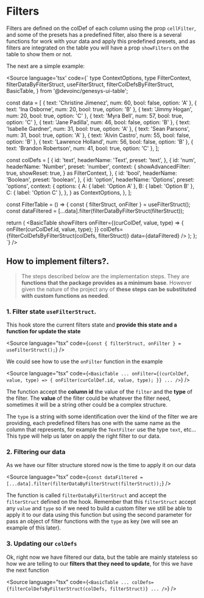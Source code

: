 

<Meta of={Stories} />

# Filters

<Story of={Stories.Base} />

Filters are defined on the colDef of each column using the prop `cellFilter`,
and some of the presets has a predefined filter, also there is a several
functions for work with your data and apply this predefined presets, and as
filters are integrated on the table you will have a prop `showFilters` on the
table to show them or not.

The next are a simple example:

<Source
  language='tsx'
  code={`
  type ContextOptions,
  type FilterContext,
  filterDataByFilterStruct,
  useFilterStruct,
  filterColDefsByFilterStruct,
  BasicTable,
} from '@devoinc/genesys-ui-table';

const data = [
  { text: 'Christine Jimenez', num: 60, bool: false, option: 'A' },
  { text: 'Ina Osborne', num: 20, bool: true, option: 'B' },
  { text: 'Jimmy Hogan', num: 20, bool: true, option: 'C' },
  { text: 'Myra Bell', num: 57, bool: true, option: 'C' },
  { text: 'Jane Padilla', num: 46, bool: false, option: 'B' },
  { text: 'Isabelle Gardner', num: 31, bool: true, option: 'A' },
  { text: 'Sean Parsons', num: 31, bool: true, option: 'A' },
  { text: 'Alvin Castro', num: 55, bool: false, option: 'B' },
  { text: 'Lawrence Holland', num: 56, bool: false, option: 'B' },
  { text: 'Brandon Robertson', num: 41, bool: true, option: 'C' },
];

const colDefs = [
  {
    id: 'text',
    headerName: 'Text',
    preset: 'text',
  },
  {
    id: 'num',
    headerName: 'Number',
    preset: 'number',
    context: {
      showAdvancedFilter: true,
      showReset: true,
    } as FilterContext,
  },
  {
    id: 'bool',
    headerName: 'Boolean',
    preset: 'boolean',
  },
  {
    id: 'option',
    headerName: 'Options',
    preset: 'options',
    context: {
      options: {
        A: { label: 'Option A' },
        B: { label: 'Option B' },
        C: { label: 'Option C' },
      },
    } as ContextOptions,
  },
];

const FilterTable = () => {
  const { filterStruct, onFilter } = useFilterStruct();
  const dataFiltered = [...data].filter(filterDataByFilterStruct(filterStruct));

  return (
    <BasicTable
      showFilters
      onFilter={(curColDef, value, type) => {
        onFilter(curColDef.id, value, type);
      }}
      colDefs={filterColDefsByFilterStruct(colDefs, filterStruct)}
      data={dataFiltered}
    />
  );
};
`}
/>

## How to implement filters?.

> The steps described below are the implementation steps. They are **functions that
the package provides as a minimum base**. However given the nature of the project
any of **these steps can be substituted with custom functions as needed**.

### 1. Filter state `useFilterStruct`.

This hook store the current filters state and **provide this state and a function
for update the state**

<Source
  language="tsx"
  code={`
const { filterStruct, onFilter } = useFilterStruct();
`}
/>

We could see how to use the `onFilter` function in the example

<Source
  language="tsx"
  code={`
<BasicTable
  ...
  onFilter={(curColDef, value, type) => {
    onFilter(curColDef.id, value, type);
  }}
  ...
/>
`}
/>

The function accept the **column id** the value of the `filter` and the **type** of the
filter. The **value** of the filter could be whatever the filter need, sometimes
it will be a string other could be a complex structure.

The `type` is a string with some identification over the kind of the filter we are providing, each
predefined filters has one with the same name as the column that represents, for
example the `TextFilter` use the type `text`, etc... This type will help us
later on apply the right filter to our data.

### 2. Filtering our data

As we have our filter structure stored now is the time to apply it on our data

<Source
  language="tsx"
  code={`
const dataFiltered = [...data].filter(filterDataByFilterStruct(filterStruct));
`}
/>

The function is called `filterDataByFilterStruct` and accept the `filterStruct`
defined on the hook. Remember that this `filterStruct` accept any `value` and
`type` so if we need to build a custom filter we still be able to apply it to
our data using this function but using the second parameter for pass an object
of filter functions with the `type` as key (we will see an example of this
later).

### 3. Updating our `colDefs`

Ok, right now we have filtered our data, but the table are mainly stateless so
how we are telling to our **filters that they need to update**, for this we have the
next function

<Source
  language="tsx"
  code={`
<BasicTable
  ...
  colDefs={filterColDefsByFilterStruct(colDefs, filterStruct)}
  ...
/>
`}
/>
